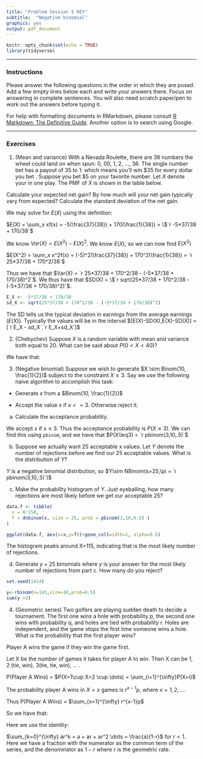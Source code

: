 ```yaml
---
title: "Problem Session 5 KEY"
subtitle:  "Negative binomial"
graphics: yes
output: pdf_document
---
```


```r
knitr::opts_chunk$set(echo = TRUE)
library(tidyverse)
```
* * * 
### Instructions

Please answer the following questions in the order in which they are posed. Add a few empty lines below each and write your answers there. Focus on answering in complete sentences. You will also need scratch paper/pen to work out the answers before typing it.

For help with formatting documents in RMarkdown, please consult [R Markdown: The Definitive Guide](https://bookdown.org/yihui/rmarkdown/). Another option is to search using Google. 

* * *

### Exercises 

1. (Mean and variance) With a Nevada Roulette, there are 38 numbers the wheel could land on when spun: 0, 00, 1, 2, $\dots$, 36. The single number bet has a payout of 35 to 1: which means you'll win \$35 for every dollar you bet . Suppose you bet \$5 on your favorite number. Let $X$ denote your \emph{net gain} in one play. The PMF of $X$ is shown in the table below.

\begin{table}[h]
\centering
\begin{tabular}{|c|c|c|} \hline
$x$ & -\$5 & \$170 \\ \hline 
$f(x)$ & 37/38 & 1/38  \\ \hline
\end{tabular}
\end{table}

   Calculate your expected net gain? By how much will your net gain typically vary from expected? Calculate the standard deviation of the net gain.
   
   We may solve for $E(X)$ using the definition:
   
   $E(X) = \sum_x xf(x) = -5(\frac{37}{38}) + 170(\frac{1}{38}) = \$`r -5*37/38 + 170/38`$
   
   We know $Var(X) = E(X^2) - E(X)^2$. We know $E(X)$, so we can now find $E(X^2)$
   
   $E(X^2) = \sum_x x^2f(x) = (-5)^2(\frac{37}{38}) + 170^2(\frac{1}{38}) = `r 25*37/38 + 170^2/38`$
   
   Thus we have that $Var(X) = `r 25*37/38 + 170^2/38 - (-5*37/38 + 170/38)^2`$. We thus have that $SD(X) = \$`r sqrt(25*37/38 + 170^2/38 - (-5*37/38 + 170/38)^2)`$.
   
```r
E_X <- -5*37/38 + 170/38
sd_X <- sqrt(25*37/38 + 170^2/38 - (-5*37/38 + 170/38)^2)
```
   
   
   The SD tells us the typical deviation in earnings from the average earnings ($E(X)$). Typically the values will be in the interval $[E(X)-SD(X),E(X)-SD(X)] = [`r E_X - sd_X`,`r E_X+sd_X`]$

2. (Chebychev) Suppose $X$ is a random variable with mean and variance both equal to 20. What can be said about $P( 0 <  X < 40)$?

  We have that:
  \begin{align*}
  P( 0 <  X < 40) & \\
  &= P(-20 < X-20 < 20) \\
  &= P(\frac{-20}{\sqrt{20}} < \frac{X-20}{\sqrt{20}} < \frac{20}{\sqrt{20}}  ) \\
  &= P(-\sqrt{20} < \frac{X-20}{\sqrt{20}} < \sqrt{20}) \\ 
  &= P(\frac{|X-20|}{\sqrt{20}} < \sqrt{20}) \\
  &= 1 - P(\frac{|X-20|}{\sqrt{20}} \geq \sqrt{20}) \\
  &= 1 - P(|X-20| \geq \underbrace{\sqrt{20}}_{\sigma} \times \underbrace{\sqrt{20}}_k) \\
  &\geq  1-\frac{1}{\underbrace{\sqrt{20}^2}}_{k^2} \\ 
  &= `r 1-(1/20)`
  \end{align*}

3. (Negative binomial) Suppose we wish to generate $X \sim Binom(10, \frac{1}{2})$ subject to the constraint $X \leq 3$. Say we use the following naive algorithm to accomplish this task:

  - Generate $x$ from a $Binom(10, \frac{1}{2})$
  
  - Accept the value $x$ if $x <= 3$. Otherwise reject it.
  
a. Calculate the acceptance probability.

  We accept $x$ if $x\leq3$. Thus the acceptance probability is $P(X\leq3)$. We can find this using `pbinom`, and we have that $P(X\leq3) = `r pbinom(3,10,.5)`$

b. Suppose we actually want 25 acceptable x values. Let $Y$ denote the number of rejections before we find our 25 acceptable values. What is the distribution of $Y$? 

$Y$ is a negative binomial distribution, so $Y\sim NBinom(s=25,\pi = `r pbinom(3,10,.5)`)$

c. Make the probability histogram of $Y$. Just eyeballing, how many rejections are most likely before we get our acceptable 25?

```r
data.f <- tibble(
  x = 0:150,
  f = dnbinom(x, size = 25, prob = pbinom(3,10,0.5) )
)

ggplot(data.f, aes(x=x,y=f))+geom_col(width=1, alpha=0.5)
```

The histogram peaks around X=115, indicating that is the most likely number of rejections.

d. Generate $y+25$ binomials where $y$ is your answer for the most likely number of rejections from part c. How many do you reject?

```r
set.seed(1414)

y<-rbinom(n=145,size=10,prob=0.5)
sum(y >3)
```


4. (Geometric series) Two golfers are playing sudden death to decide a tournament. The first one wins a hole with probability p, the second one wins with probability q, and holes are tied with probability r. Holes are independent, and the game stops the first time someone wins a hole. What is the probability that the first player wins?

Player A wins the game if they win the game first. 

Let X be the number of games it takes for player A to win. Then X can be 1, 2 (tie, win), 3(tie, tie, win), ... .

P(Player A Wins) = $P(X=1\cup X=2 \cup \dots) = \sum_{i=1}^{\infty}P(X=i)$

The probability player A wins in $X=x$ games is $r^{x-1}p$, where $x=1,2,\dots$.

Thus P(Player A Wins) = $\sum_{x=1}^{\infty} r^{x-1}p$

So we have that:
\begin{align*}
P(A) &= \\ 
&= \sum_{x=1}^{\infty} r^{x-1}p \\
&= \sum_{x=1}^{\infty} r^{x-1}p \\
&= (p + pr + pr^2 + \dots) \\
&= p\frac{1}{1-r}
\end{align*}

Here we use the identity:

$\sum_{k=0}^{\infty} ar^k =  a + ar + ar^2 \dots = \frac{a}{1-r}$ for $r<1$. Here we have a fraction with the numerator as the common term of the series, and the denominator as $1-r$ where r is the geometric rate. 





